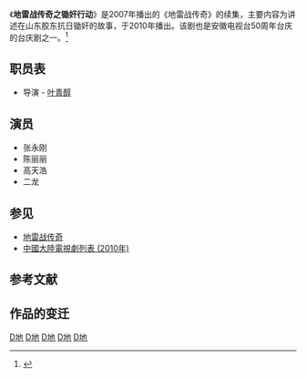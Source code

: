 
{{expand|time=2013-12-08T07:34:34+00:00}}
{{Infobox Television
| show_name            = 地雷战传奇之锄奸行动
| original_name        = 
| image                = 
| caption              = 
| show_name_2          = 
| genre                = [[电视剧|电视剧]]
| format               = 
| creator              = 
| developer            = 
| writer               =
| director             =  [[叶青醇|叶青醇]]
| creative_director    = 
| presenter            = 
| starring             = [[张永刚|张永刚]]、[[陈丽丽|陈丽丽]]、[[高天浩|高天浩]]、[[二龙|二龙]]
| judges               = 
| voices               = 
| narrated             = 
| theme_music_composer = 
| opentheme            = 
| endtheme             = 
| composer             = 
| slogan               = 
| country              = {{CHNML}}
| language             = [[中文|中文]]
| num_seasons          = <!-- or num_series -->
| num_episodes         = 
| list_episodes        = 
| executive_producer   = 
| producer             = 
| editor               = 
| location             =
| cinematography       = 
| camera               = 
| runtime              = 40分钟
| company              = 
| distributor          = 
| channel              = [[安徽卫视|安徽卫视]]
| picture_format       = [[16:9|16:9]]
| audio_format         = 
| first_run            = {{CHNML}}
| first_aired          =
| last_aired           = 
| status               = 
| preceded_by          = 
| followed_by          = 
| related              = 
| website              = 
| production_website   = 
}}

《'''地雷战传奇之锄奸行动'''》是2007年播出的《地雷战传奇》的续集，主要内容为讲述在山东胶东抗日锄奸的故事，于2010年播出。该剧也是安徽电视台50周年台庆的台庆剧之一。<ref>{{cite web|title=《地雷战传奇》安徽卫视首播 揭秘三大看点(图)|url=http://www.ahradio.com.cn/news/system/2010/09/27/000959693.shtml|accessdate=2010-10-05}}{{dead link|date=2017年12月 |bot=InternetArchiveBot |fix-attempted=yes }}</ref>

==职员表==
*导演 - [[叶青醇|叶青醇]]

== 演员 ==
*张永刚 
*陈丽丽 
*高天浩 
*二龙

==参见==
*[[地雷战传奇|地雷战传奇]]
*[[中國大陸電視劇列表_(2010年)|中國大陸電視劇列表 (2010年)]]

==参考文献==
{{reflist}}

==作品的变迁==
{{電視節目的變遷
|電視台= {{CHNML}} [[安徽卫视|安徽卫视]]
|播放檔次=  每天 19:35-21:15
|節目名稱= '''地雷战传奇之锄奸行动<br />（2010.09.27 -2010.10.10）'''
|上一節目= [[红楼梦_(2010年电视剧)|红楼梦]]<br />（2010.09.02 -2010.09.27）
|下一節目= [[娘家的故事2|娘家的故事2]]<br />（2010.10.12 -2010.11.10）
}}

[[Category:2010年中國電視劇集|D地]]
[[Category:抗日戰爭題材电视剧|D地]]
[[Category:中華民國大陸時期背景電視劇|D地]]
[[Category:山東省背景電視劇|D地]]
[[Category:電視劇續集|D地]]